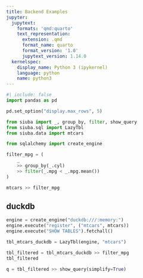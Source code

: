 ```yaml
---
title: Backend Examples
jupyter:
  jupytext:
    formats: 'qmd:quarto'
    text_representation:
      extension: .qmd
      format_name: quarto
      format_version: '1.0'
      jupytext_version: 1.14.0
  kernelspec:
    display_name: Python 3 (ipykernel)
    language: python
    name: python3
---
```


```python
#| include: false
import pandas as pd

pd.set_option("display.max_rows", 5)
```

```python
from siuba import _, group_by, filter, show_query
from siuba.sql import LazyTbl
from siuba.data import mtcars

from sqlalchemy import create_engine
```

```python
filter_mpg = (
    _
    >> group_by(_.cyl)
    >> filter(_.mpg < _.mpg.mean())
)

mtcars >> filter_mpg
```

## duckdb

```python
engine = create_engine("duckdb:///:memory:")
engine.execute("register", ("mtcars", mtcars))
engine.execute("SHOW TABLES").fetchall()
```

```python
tbl_mtcars_duckdb = LazyTbl(engine, "mtcars")

tbl_filtered = tbl_mtcars_duckdb >> filter_mpg
tbl_filtered
```

```python

q = tbl_filtered >> show_query(simplify=True)
```

